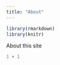 ```yaml
---
title: "About"
---
```


```r
library(rmarkdown)
library(knitr)

```

About this site

```r
1 + 1
```
